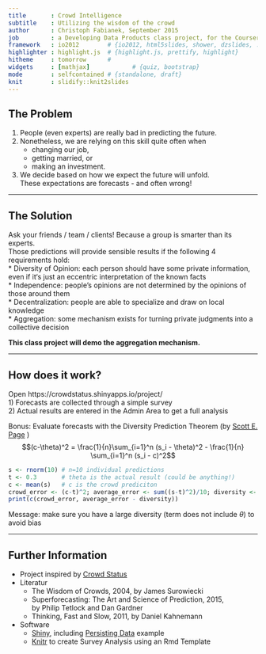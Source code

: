 ```yaml
---
title       : Crowd Intelligence
subtitle    : Utilizing the wisdom of the crowd
author      : Christoph Fabianek, September 2015
job         : a Developing Data Products class project, for the Coursera Data Science Specialization
framework   : io2012        # {io2012, html5slides, shower, dzslides, ...}
highlighter : highlight.js  # {highlight.js, prettify, highlight}
hitheme     : tomorrow      # 
widgets     : [mathjax]            # {quiz, bootstrap}
mode        : selfcontained # {standalone, draft}
knit        : slidify::knit2slides
---
```

<style>
em {
  font-style: italic
}
strong {
  font-weight: bold;
}
</style>

## The Problem

1. People (even experts) are really bad in predicting the future.
2. Nonetheless, we are relying on this skill quite often when
    * changing our job,
    * getting married, or
    * making an investment.
3. We decide based on how we expect the future will unfold.  
   These expectations are forecasts - and often wrong!

---

## The Solution

Ask your friends / team / clients! Because a group is smarter than its experts.  
Those predictions will provide sensible results if the following 4 requirements hold:  
  * Diversity of Opinion: each person should have some private information, even if it‘s just an eccentric interpretation of the known facts  
  * Independence: people’s opinions are not determined by the opinions of those around them  
  * Decentralization: people are able to specialize and draw on local knowledge  
  * Aggregation: some mechanism exists for turning private judgments into a collective decision  

**This class project will demo the aggregation mechanism.**

---

## How does it work?

Open https://crowdstatus.shinyapps.io/project/  
1) Forecasts are collected through a simple survey  
2) Actual results are entered in the Admin Area to get a full analysis  

Bonus: Evaluate forecasts with the Diversity Prediction Theorem (by [Scott E. Page](https://www.youtube.com/watch?v=KtaaCAJjGr4) )
   $$(c-\theta)^2 = \frac{1}{n}\sum_{i=1}^n (s_i - \theta)^2 - \frac{1}{n} \sum_{i=1}^n (s_i - c)^2$$

```r
s <- rnorm(10) # n=10 individual predictions
t <- 0.3       # theta is the actual result (could be anything!)
c <- mean(s)   # c is the crowd prediciton
crowd_error <- (c-t)^2; average_error <- sum((s-t)^2)/10; diversity <- sum((s-c)^2)/10
print(c(crowd_error, average_error - diversity))
```

Message: make sure you have a large diversity (term does not include $\theta$) to avoid bias

---

## Further Information

* Project inspired by [Crowd Status](https://www.crowdstatus.net)
* Literatur
  * The Wisdom of Crowds, 2004, by James Surowiecki
  * Superforecasting: The Art and Science of Prediction, 2015,  
    by Philip Tetlock and Dan Gardner
  * Thinking, Fast and Slow, 2011, by Daniel Kahnemann
  
* Software
  * [Shiny](http://shiny.rstudio.com/), including [Persisting Data](https://github.com/daattali/shiny-server/tree/master/persistent-data-storage)  example
  * [Knitr](http://yihui.name/knitr/) to create Survey Analysis using an Rmd Template

